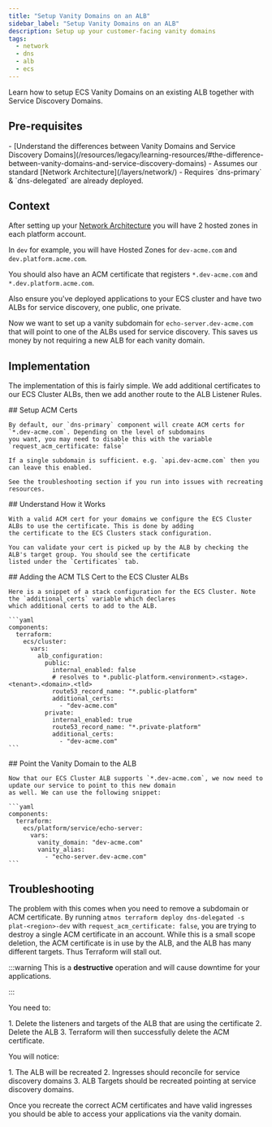 ```yaml
---
title: "Setup Vanity Domains on an ALB"
sidebar_label: "Setup Vanity Domains on an ALB"
description: Setup up your customer-facing vanity domains
tags:
  - network
  - dns
  - alb
  - ecs
---
```


<Intro>
  Learn how to setup ECS Vanity Domains on an existing ALB together with Service Discovery Domains.
</Intro>

## Pre-requisites

<TaskList>
  - [Understand the differences between Vanity Domains and Service Discovery Domains](/resources/legacy/learning-resources/#the-difference-between-vanity-domains-and-service-discovery-domains)
  - Assumes our standard [Network Architecture](/layers/network/)
  - Requires `dns-primary` & `dns-delegated` are already deployed.
</TaskList>

## Context

After setting up your [Network Architecture](/layers/network) you will have 2 hosted zones in each platform account.

In `dev` for example, you will have Hosted Zones for `dev-acme.com` and `dev.platform.acme.com`.

You should also have an ACM certificate that registers `*.dev-acme.com` and `*.dev.platform.acme.com`.

Also ensure you've deployed applications to your ECS cluster and have two ALBs for service discovery, one public, one
private.

Now we want to set up a vanity subdomain for `echo-server.dev-acme.com` that will point to one of the ALBs used for
service discovery. This saves us money by not requiring a new ALB for each vanity domain.

## Implementation

The implementation of this is fairly simple. We add additional certificates to our ECS Cluster ALBs, then we add another
route to the ALB Listener Rules.

<Steps>
  <Step>
    ## <StepNumber/> Setup ACM Certs

    By default, our `dns-primary` component will create ACM certs for `*.dev-acme.com`. Depending on the level of subdomains
    you want, you may need to disable this with the variable `request_acm_certificate: false`

    If a single subdomain is sufficient. e.g. `api.dev-acme.com` then you can leave this enabled.

    See the troubleshooting section if you run into issues with recreating resources.
  </Step>

  <Step>
    ## <StepNumber/> Understand How it Works

    With a valid ACM cert for your domains we configure the ECS Cluster ALBs to use the certificate. This is done by adding
    the certificate to the ECS Clusters stack configuration.

    You can validate your cert is picked up by the ALB by checking the ALB's target group. You should see the certificate
    listed under the `Certificates` tab.
  </Step>

  <Step>
    ## <StepNumber/> Adding the ACM TLS Cert to the ECS Cluster ALBs

    Here is a snippet of a stack configuration for the ECS Cluster. Note the `additional_certs` variable which declares
    which additional certs to add to the ALB.

    ```yaml
    components:
      terraform:
        ecs/cluster:
          vars:
            alb_configuration:
              public:
                internal_enabled: false
                # resolves to *.public-platform.<environment>.<stage>.<tenant>.<domain>.<tld>
                route53_record_name: "*.public-platform"
                additional_certs:
                  - "dev-acme.com"
              private:
                internal_enabled: true
                route53_record_name: "*.private-platform"
                additional_certs:
                  - "dev-acme.com"
    ```
  </Step>

  <Step>
    ## <StepNumber/> Point the Vanity Domain to the ALB

    Now that our ECS Cluster ALB supports `*.dev-acme.com`, we now need to update our service to point to this new domain
    as well. We can use the following snippet:

    ```yaml
    components:
      terraform:
        ecs/platform/service/echo-server:
          vars:
            vanity_domain: "dev-acme.com"
            vanity_alias:
              - "echo-server.dev-acme.com"
    ```
  </Step>
</Steps>

## Troubleshooting

The problem with this comes when you need to remove a subdomain or ACM certificate. By running
`atmos terraform deploy dns-delegated -s plat-<region>-dev` with `request_acm_certificate: false`, you are trying to
destroy a single ACM certificate in an account. While this is a small scope deletion, the ACM certificate is in use by
the ALB, and the ALB has many different targets. Thus Terraform will stall out.

:::warning This is a **destructive** operation and will cause downtime for your applications.

:::

You need to:

<Steps>
  1. Delete the listeners and targets of the ALB that are using the certificate
  2. Delete the ALB
  3. Terraform will then successfully delete the ACM certificate.
</Steps>

You will notice:

<Steps>
  1. The ALB will be recreated
  2. Ingresses should reconcile for service discovery domains
  3. ALB Targets should be recreated pointing at service discovery domains.
</Steps>

Once you recreate the correct ACM certificates and have valid ingresses you should be able to access your applications
via the vanity domain.
